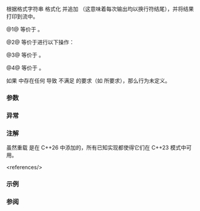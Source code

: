 {{cpp/title|println}}
{{cpp/io/print/navbar}}

{{dcl begin}}
{{dcl header|print}}
{{dcl|num=1|since=c++23|
template&lt; class... Args &gt;
void println( std::format_string&lt;Args...&gt; fmt, Args&amp;&amp;... args );
}}
{{dcl|num=2|since=c++23|
template&lt; class... Args &gt;
void println( std::FILE* stream,
              std::format_string&lt;Args...&gt; fmt, Args&amp;&amp;... args );
}}
{{dcla|num=3|since=c++26|
void println();
}}
{{dcl|num=4|since=c++26|
void println( std::FILE* stream );
}}
{{dcl end}}

根据格式字符串 {{c|fmt}} 格式化 {{c|args}} 并追加 {{c|'\n'}}（这意味着每次输出均以换行符结尾），并将结果打印到流中。

@1@ 等价于 {{c|std::println(stdout, fmt, std::forward&lt;Args&gt;(args)...)}}。

@2@ 等价于进行以下操作：
{{rev begin}}
{{rev|until=c++26|
{{c|std::print(stream, "{}\n", std::format(fmt, std::forward&lt;Args&gt;(args)...));}}
}}
{{rev|since=c++26|
{{c multi|std::print(stream, std::runtime_format(std::string(fmt.get()) + '\n'),|           std::forward&lt;Args&gt;(args)...)}}
}}
{{rev end}}

@3@ 等价于 {{c|std::println(stdout)}}。

@4@ 等价于 {{c|std::print(stream, "\n")}}。

如果 {{tt|Args}} 中存在任何 {{tt|Ti}} 导致 {{c/core|std::formatter&lt;Ti, char&gt;}} 不满足{{named req|BasicFormatter}} 的要求（如 {{lc|std::make_format_args}} 所要求），那么行为未定义。

===参数===
{{par begin}}
{{par|stream|要写入的输出文件流}}
{{par|fmt|{{include|cpp/utility/format/format string}}}}
{{par|args...|要格式化的实参}}
{{par end}}

===异常===
{{std print exceptions}}

===注解===
虽然重载 {{vl|3,4}} 是在 C++26 中添加的，所有已知实现都使得它们在 C++23 模式中可用。

{{ftm begin|std=1|value=1|comment=1}}
{{ftm|__cpp_lib_print|格式化输出|value=202207L|std=C++23|rowspan=2}}
{{ftm|-|无缓冲的格式化输出&lt;ref&gt;尽管 P3107R5 被接收为缺陷报告，但 {{lc|std::runtime_format}} 仅从 C++26 起可用。因此解决方案无法用于 C++23。&lt;/ref&gt;|value=202403L|std=C++26}}
{{ftm|__cpp_lib_format|暴露 {{lc|std::basic_format_string}}|value=202207L|std=C++23}}
{{ftm end}}

&lt;references/&gt;

===示例===
{{example
|code=
#include &lt;print&gt;

int main()
{
    // 对 std::println 的每次调用均以换行结尾
    std::println("Please"); // 重载 (1)
    std::println("enter"); // (1)
    
    std::print("pass");
    std::print("word");
    
    std::println(); // (3)；C++26 起合法；与 std::print("\n"); 的效果相同
}
|output=
Please
enter
password
}}

===参阅===
{{dsc begin}}
{{dsc inc|cpp/io/dsc print}}
{{dsc inc|cpp/io/basic_ostream/dsc println}}
{{dsc inc|cpp/utility/format/dsc format}}
{{dsc inc|cpp/io/c/dsc fprintf}}
{{dsc end}}

{{langlinks|en|de|es|fr|ja|pl|ru}}
